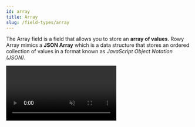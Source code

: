 ```yaml
---
id: array
title: Array
slug: /field-types/array
---
```



The Array field is a field that allows you to store an **array of values**. Rowy Array mimics a **JSON Array** which is a data structure that stores an ordered collection of values in a format known as *JavaScript Object Notation (JSON)*.

<Video url={videoUrl} playing loop muted playsinline controls />

## Supported Values

A JSON Array is a collection of values, which **can be of any type** including `Number`, `Short Text`, another `JSON Object`, `Toggle`, `GeoPoint`, `Date & Time`, or even `Reference`. The values in a JSON Array are **separated by commas** and **enclosed in square brackets**. 

```json
[
  "string", // a short text
  1, // a number
  true, // a boolean
  {
    "key": "value" // an object
  },
  [
    "array" // an array
  ]
]
```

## Creating an Array field

**STEP 1:** In your Rowy Table, click on **Add Column** button.

**STEP 2:** In the **Add Column modal**, add any name of your choice. In the **Field Type** dropdown, select **Array**.

**STEP 3:** Click on **Add** button to create the Array field.

**STEP 4:** Open the side panel. Under the **Array** section, click on the dropdown to select the **Field Type** of the values in the Array.

**STEP 5:** Start adding your data! 🚀